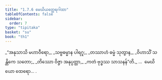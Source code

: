 ```yaml
---
title: "1.7.6 မေဃိယတ္ထေရဂါထာ"
tableOfContents: false
sidebar:
  order: 7
type: "tipitaka"
basket: "su"
book: "th1"
---
```



<DynamicBreadcrumb />

<Division number="66" book="th1">

<Paragraph number="149" type="verses" book="th1">
_“အနုသာသိ မဟာဝီရော,_  
_သဗ္ဗဓမ္မာန ပါရဂူ;_  
_တဿာဟံ ဓမ္မံ သုတွာန,_  
_ဝိဟာသိံ သန္တိကေ သတော;_  
_တိဿော ဝိဇ္ဇာ အနုပ္ပတ္တာ,_  
_ကတံ ဗုဒ္ဓဿ သာသနန်”တိ._  


</Paragraph>
</Division>

<Paragraph number="150" type="center" book="th1">
…  မေဃိယော ထေရော… .
</Paragraph>